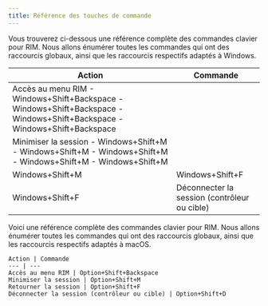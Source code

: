 ```yaml
---
title: Référence des touches de commande
---
```



<Windows>
Vous trouverez ci-dessous une référence complète des commandes clavier pour RIM. Nous allons énumérer toutes les commandes qui ont des raccourcis globaux, ainsi que les raccourcis respectifs adaptés à Windows.

| Action | Commande |
| ---------------------------------------- | ------------------- |
| Accès au menu RIM - Windows+Shift+Backspace - Windows+Shift+Backspace - Windows+Shift+Backspace - Windows+Shift+Backspace
| Minimiser la session - Windows+Shift+M - Windows+Shift+M - Windows+Shift+M - Windows+Shift+M - Windows+Shift+M
| Windows+Shift+M | Windows+Shift+F | Windows+Shift+F | Windows+Shift+F | Windows+Shift+F
| Windows+Shift+F | Déconnecter la session (contrôleur ou cible) | Windows+Shift+D | Déconnecter la session (contrôleur ou cible)
</Windows>
<MacOS>
Voici une référence complète des commandes clavier pour RIM. Nous allons énumérer toutes les commandes qui ont des raccourcis globaux, ainsi que les raccourcis respectifs adaptés à macOS.

    Action | Commande
    --- | ---
    Accès au menu RIM | Option+Shift+Backspace
    Minimiser la session | Option+Shift+M
    Retourner la session | Option+Shift+F
    Déconnecter la session (contrôleur ou cible) | Option+Shift+D
</MacOS>
